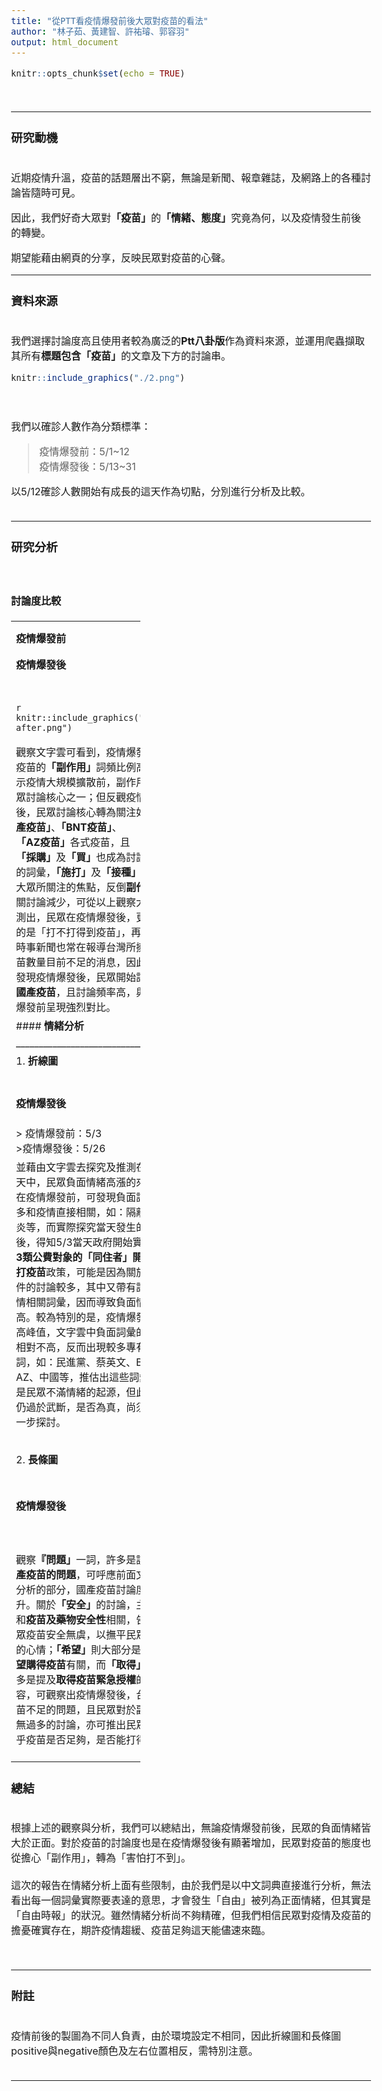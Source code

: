 ```yaml
---
title: "從PTT看疫情爆發前後大眾對疫苗的看法"
author: "林子茹、黃建智、許祐璿、郭容羽"
output: html_document
---
```


```r
knitr::opts_chunk$set(echo = TRUE)
```
<style type="text/css">
body{ /* Normal  */
      font-size: 16px;
  }
</style>
<br> 

--------------------

### 研究動機
<br>
近期疫情升溫，疫苗的話題層出不窮，無論是新聞、報章雜誌，及網路上的各種討論皆隨時可見。

因此，我們好奇大眾對**「疫苗」**的**「情緒、態度」**究竟為何，以及疫情發生前後的轉變。

期望能藉由網頁的分享，反映民眾對疫苗的心聲。
<br> 

----------------------

### 資料來源
<br>
我們選擇討論度高且使用者較為廣泛的**Ptt八卦版**作為資料來源，並運用爬蟲擷取其所有**標題包含「疫苗」**的文章及下方的討論串。

```r
knitr::include_graphics("./2.png")
```
<div class="col-md-6">
<br>
<br>
我們以確診人數作為分類標準：

> 疫情爆發前：5/1~12 
<br>
> 疫情爆發後：5/13~31

以5/12確診人數開始有成長的這天作為切點，分別進行分析及比較。
<br>
<br>
</div>

----------------------------

### 研究分析

<br>
<div class="col-md-12">
#### **討論度比較**

-----------------------------
</div>
<div class="col-md-6">
<br>

| **疫情爆發前文章數**| **疫情爆發後文章數** |   
|:-------------------:|:--------------------:|
|         405篇       |         7170篇       | 

<br>
</div> 

<div class="col-md-6">
<br>

從所網路爬蟲所截取的文章數可初步了解:
<br>
<br>
疫情爆發前**疫苗相關的討論度**遠不如疫情爆發後的狀況。
<br>
<br>
<br>


</div>

<div class="col-md-12">

#### **文字雲比較** 

-------------------------
</div>

<div class="col-md-6">

**疫情爆發前**

</div>

<div class="col-md-6">

**疫情爆發後** 

</div>

<div class="col-md-6">

<br>
```r
knitr::include_graphics("./5_1to5_12wordscloud.png")
```
</div>

<div class="col-md-6">

```r
knitr::include_graphics("./all after.png")
```

</div> 

<div class="col-md-12">

觀察文字雲可看到，疫情爆發前，疫苗的**「副作用」**詞頻比例高，顯示疫情大規模擴散前，副作用為民眾討論核心之一；但反觀疫情爆發後，民眾討論核心轉為關注如**「國產疫苗」**、**「BNT疫苗」**、**「AZ疫苗」**各式疫苗，且**「採購」**及**「買」**也成為討論度高的詞彙，**「施打」**及**「接種」**亦為大眾所關注的焦點，反倒**副作用**相關討論減少，可從以上觀察大致推測出，民眾在疫情爆發後，更在乎的是「打不打得到疫苗」，再加上時事新聞也常在報導台灣所擁有疫苗數量目前不足的消息，因此，可發現疫情爆發後，民眾開始討論起**國產疫苗**，且討論頻率高，與疫情爆發前呈現強烈對比。
<br>
</div> 
<br>
<div class="col-md-12">

#### **情緒分析**

_____________________________

1. **折線圖**

<br>
<div class="col-md-6">
**疫情爆發前**

</div>

<div class="col-md-6">

**疫情爆發後** 

</div>
<div class="col-md-6">
```r
knitr::include_graphics("./Rplot05.png")
```

</div>
<br>
<br>
<div class="col-md-6">
```r
knitr::include_graphics("./1.png")
```

</div>
</div>
<br>
<br>
<div class="col-md-6">
<br>
我們觀察疫情前後的折線圖，分析民眾負面情緒的高峰值：

> 疫情爆發前：5/3
<br>
>疫情爆發後：5/26

並藉由文字雲去探究及推測在這兩天中，民眾負面情緒高漲的來源，在疫情爆發前，可發現負面詞彙大多和疫情直接相關，如：隔離、肺炎等，而實際探究當天發生的事件後，得知5/3當天政府開始實施**1至3類公費對象的「同住者」開放施打疫苗**政策，可能是因為關於此事件的討論較多，其中又帶有許多疫情相關詞彙，因而導致負面情緒較高。較為特別的是，疫情爆發後的高峰值，文字雲中負面詞彙的比例相對不高，反而出現較多專有名詞，如：民進黨、蔡英文、BNT、AZ、中國等，推估出這些詞彙也許是民眾不滿情緒的起源，但此估計仍過於武斷，是否為真，尚須更進一步探討。

</div>

<div class="col-md-6">

<ul class="nav nav-tabs">
<li><a data-toggle="tab" href="#before-wordcloud">疫情爆發前文字雲</a></li>
<li><a data-toggle="tab" href="#after-wordcloud">疫情爆發後文字雲</a></li>
</ul>

<div class="tab-content">
<div id="before-wordcloud" class="tab-pane fade in active">
<br>
<br>
<br>
```r
knitr::include_graphics("./wordcloud5_3.png")
```
</div>
<br>
<div id="after-wordcloud" class="tab-pane fade">
```r
knitr::include_graphics("./May26peak.png")
```
</div>
</div>
<br>
<br>

</div>


2. **長條圖**

<br>


<div class="col-md-6">
**疫情爆發前**

</div>

<div class="col-md-6">

**疫情爆發後** 

</div>
<div class="col-md-6">
```r
knitr::include_graphics("./5_1-5_12.png")
```

</div><div class="col-md-6">
```r
knitr::include_graphics("./~531.png")
```

</div>
<div class="col-md-12">
針對長條圖，我們利用**corpus**個別分析詞彙之間的關係，以下依疫情爆發前後個別擷取部分資料探討：
<br>
<br>
**疫情爆發前**
</div>
<br>
<br>
<div class="col-md-12">
<ul class="nav nav-tabs">
<li><a data-toggle="tab" href="#before1">副作用</a></li>
<li><a data-toggle="tab" href="#before2">感染</a></li>
<li><a data-toggle="tab" href="#before3">自由</a></li>
<li><a data-toggle="tab" href="#before4">嚴重</a></li>
</ul>

<div class="tab-content">
<div id="before1" class="tab-pane fade in active">
```r
knitr::include_graphics("./before1.png")
```
</div>
<div id="before2" class="tab-pane fade">
```r
knitr::include_graphics("./before2.png")
```
</div>
<div id="before3" class="tab-pane fade">
```r
knitr::include_graphics("./before3.png")
```
</div>
<div id="before4" class="tab-pane fade">
```r
knitr::include_graphics("./before4.png")
```
</div>
</div>
</div>
<br>
<br>
<div class="col-md-12">
<br>
從**「副作用」**一詞可發現，大部分民眾在討論的為**疫苗的副作用**，其中又以**AZ疫苗血栓**的副作用談及最多，可發現疫情爆發前，民眾較擔心疫苗的施打是否會帶來嚴重副作用。而**「感染」**多形容**感染源不明**，可推測應該是當時5/11及12出現幾例感染源不明的案例，使民眾較為擔心，但其中也可發現，在疫情大爆發前，仍有民眾覺得**「打疫苗的風險勝過感染」**。關於**「自由」**這個詞彙，除了談及民主自由外，更多是**自由時報**的署名；**「嚴重」**相關的討論，除了提及疫情嚴重之外，亦有更多是形容**施打疫苗的嚴重副作用**及**嚴重過敏反應**。從上述幾個詞彙，可大致推估當時民眾更擔心的是疫苗相關副作用。
<br>
<br>
</div>

<div class="col-md-12">
**疫情爆發後**
</div>
<div class="col-md-12">
<ul class="nav nav-tabs">
<li><a data-toggle="tab" href="#after1">問題</a></li>
<li><a data-toggle="tab" href="#after2">安全</a></li>
<li><a data-toggle="tab" href="#after3">希望</a></li>
<li><a data-toggle="tab" href="#after4">取得</a></li>
</ul>

<div class="tab-content">
<div id="after1" class="tab-pane fade in active">
```r
knitr::include_graphics("./after1.png")
```
</div>
<div id="after2" class="tab-pane fade">
```r
knitr::include_graphics("./after2.jpg")
```
</div>
<div id="after3" class="tab-pane fade">
```r
knitr::include_graphics("./after3.jpg")
```
</div>
<div id="after4" class="tab-pane fade">
```r
knitr::include_graphics("./after.4.jpg")
```
</div>
</div>

<br>
觀察**『問題」**一詞，許多是談論**國產疫苗的問題**，可呼應前面文字雲分析的部分，國產疫苗討論度上升。關於**「安全」**的討論，主要是和**疫苗及藥物安全性**相關，告知民眾疫苗安全無虞，以撫平民眾不安的心情；**「希望」**則大部分是和**希望購得疫苗**有關，而**「取得」**也大多是提及**取得疫苗緊急授權**的內容，可觀察出疫情爆發後，台灣疫苗不足的問題，且民眾對於副作用無過多的討論，亦可推出民眾更在乎疫苗是否足夠，是否能打得到。
<br>
<br>

----------------------------

### 總結
<br>
根據上述的觀察與分析，我們可以總結出，無論疫情爆發前後，民眾的負面情緒皆大於正面。對於疫苗的討論度也是在疫情爆發後有顯著增加，民眾對疫苗的態度也從擔心「副作用」，轉為「害怕打不到」。
<br>
<br>
這次的報告在情緒分析上面有些限制，由於我們是以中文詞典直接進行分析，無法看出每一個詞彙實際要表達的意思，才會發生「自由」被列為正面情緒，但其實是「自由時報」的狀況。雖然情緒分析尚不夠精確，但我們相信民眾對疫情及疫苗的擔憂確實存在，期許疫情趨緩、疫苗足夠這天能儘速來臨。

<br>

----------------------------

### 附註
<br>
疫情前後的製圖為不同人負責，由於環境設定不相同，因此折線圖和長條圖positive與negative顏色及左右位置相反，需特別注意。
<br>
<br>

-----------------------------



